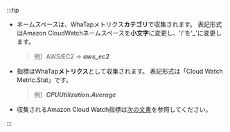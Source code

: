 :::tip

-   ネームスペースは、WhaTapメトリクス**カテゴリ**で収集されます。 表記形式はAmazon CloudWatchネームスペースを**小文字**に変更し、'/'を'**\_**'に変更します。
    > 例）AWS/EC2 → **_aws_ec2_**
-   指標はWhaTap**メトリクス**として収集されます。 表記形式は「Cloud Watch Metric.Stat」です。
    > 例）**_CPUUtilization.Average_**
-   収集されるAmazon Cloud Watch指標は[次の文書](https://docs.aws.amazon.com/ko_kr/AmazonCloudWatch/latest/monitoring/aws-services-cloudwatch-metrics.html)を参照してください。

:::
